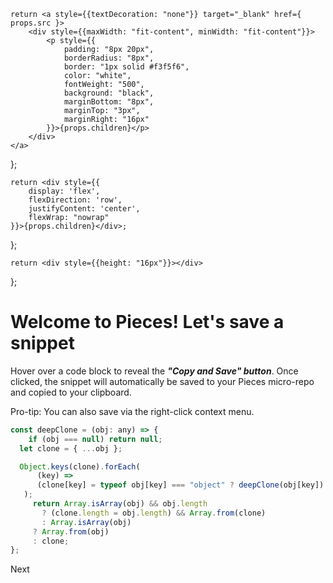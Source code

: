     return <a style={{textDecoration: "none"}} target="_blank" href={ props.src }>
        <div style={{maxWidth: "fit-content", minWidth: "fit-content"}}>
            <p style={{
                padding: "8px 20px",
                borderRadius: "8px",
                border: "1px solid #f3f5f6",
                color: "white",
                fontWeight: "500",
                background: "black",
                marginBottom: "8px",
                marginTop: "3px",
                marginRight: "16px"
            }}>{props.children}</p>
        </div>
    </a>
};

    return <div style={{
        display: 'flex',
        flexDirection: 'row',
        justifyContent: 'center',
        flexWrap: "nowrap"
    }}>{props.children}</div>;

};

    return <div style={{height: "16px"}}></div>
};

# Welcome to Pieces! Let's save a snippet

Hover over a code block to reveal the _**"Copy and Save" button**_. Once clicked, the snippet will automatically be saved to your Pieces micro-repo and copied to your clipboard.

Pro-tip: You can also save via the right-click context menu.

```javascript
const deepClone = (obj: any) => {
	if (obj === null) return null;
  let clone = { ...obj };

  Object.keys(clone).forEach(
	  (key) =>
      (clone[key] = typeof obj[key] === "object" ? deepClone(obj[key]) : obj[key])
   );
	 return Array.isArray(obj) && obj.length
	   ? (clone.length = obj.length) && Array.from(clone)
	   : Array.isArray(obj)
     ? Array.from(obj)
     : clone;
};
```

<GridFlexRowCenter>
    <InstallButton src={"https://code.pieces.app/onboarding/chrome/location"}>Next</InstallButton>
</GridFlexRowCenter>

<Spacer></Spacer>
